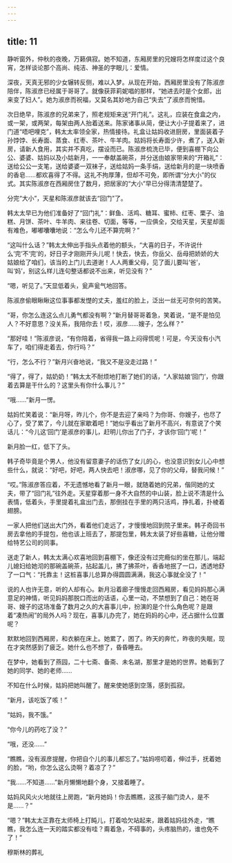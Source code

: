 ```yaml
---
---
---
```

title: 11
---



静听窗外，仲秋的夜晚，万籁俱寂。她不知道，东厢房里的兄嫂将怎样度过这个良宵，怎样谈论那个高尚、纯洁、神圣的字眼儿：爱情。

深夜，天真无邪的少女辗转反侧，难以入梦。从现在开始，西厢房里没有了陈淑彦陪伴，陈淑彦已经属于哥哥了。就像获菲莉妮唱的那样，“她进去时是个女郎，出来变了妇人”。她为淑彦而祝福，又莫名其妙地为自己“失去”了淑彦而惋惜。

次日绝早，陈淑彦的兄弟来了，照老规矩来送“开门礼”。这礼，应装在食盒之内，或一架，或两架，每架由两人抬着送来。陈家诸事从简，便让大小子提着来了，进门道“唔吧哩克”，韩太太率领全家，热情接待。礼盒让姑妈收进厨房，里面装着子孙饽饽、长寿面、蒸食、红枣、茶叶、牛羊肉。姑妈将长寿面少许，煮了，送入新房，请新人食用，其实并不真吃，摆设而已。陈淑彦梳洗已毕，便到喜棚下向公公、婆婆、姑妈以及小姑新月，一一奉献盖碗茶，并分送由娘家带来的“开箱礼”：送给公公一支笔，送给婆婆一双袜子，送给姑妈一条手绢，送给新月的是一块喷香的香皂……都欢喜得了不得。这礼不拘厚薄，但却不可免，即所谓“分大小”的仪式。其实陈淑彦在西厢房住了数月，把居家的“大小”早已分得清清楚楚了。

分完“大小”，天星和陈淑彦就该去“回门”了。

韩太太早已为他们准备好了“回门礼”：鲜鱼、活鸡、糖耳、蜜柿、红枣、栗子、油糕、月饼、茶叶、牛羊肉、来往卷、切面，等等，一应俱全，交给天星，天星却面有难色，嘟嘟囔囔地说：“怎么今儿还不算完啊？”

“这叫什么话？”韩太太伸出手指头点着他的额头，“大喜的日子，不许说什么‘完’不‘完’的，好日子才刚刚开头儿呢！快去，快去，你岳父、岳母把娇娇的大姑娘给了咱们，该当的上门儿去道谢！人人两重父母，见了面儿要叫‘爸’，叫‘妈’，别这么样儿连句整话都说不出来，听见没有？”

“嗯，听见了。”天显低着头，瓮声瓮气地回答。

陈淑彦偷眼瞅瞅这位事事都发憷的丈夫，羞红的脸上，泛出一丝无可奈何的苦笑。

“哥，你怎么连这么点儿勇气都没有啊？”新月替哥哥着急，笑着说，“是不是怕见人？不好意思？没关系，我陪你去！哎，淑彦……嫂子，怎么样？”

“那好哇！”陈淑彦说，“有你陪着，省得我一路上闷得慌呢！可是，今天没有小汽车了，咱们得走着去，你行吗？”

“行，怎么不行？”新月兴奋地说，“我又不是没走过路！”

“得了，得了，姑奶奶！”韩太太不耐烦地打断了她们的话，“人家姑娘‘回门’，你跟着去算是干什么的？这里头有你什么事儿？”

“哦……”新月一愣。

姑妈忙笑着说：“新月呀，昨儿个，你不是去迎了亲吗？为你哥、你嫂子，也尽了心了，受了累了，今儿就在家歇着吧！”她似乎看出了新月不高兴，有意说了个笑话儿：“今儿这‘回门’是淑彦的事儿，赶明儿你出了门子，才该你‘回门’呢！”

新月脸一红，低下了头。

韩子奇毕竟是个男人，他没有留意妻子的话伤了女儿的心，也没意识到女儿心中想些什么，就说：“好吧，好吧，两人快去吧！淑彦哪，见了你的父母，替我问候！”

“哎。”陈淑彦答应着，不无遗憾地看了新月一眼，就随着她的兄弟，偕同她的丈夫，带了“回门礼”往外走。天星穿着那一身不大自然的中山装，脸上说不清是什么表情，低着头，手里提着礼盒出门去，那倒挂在手里的两只活鸡，挣扎着，扑棱着翅膀。

一家人把他们送出大门外，看着他们走远了，才慢慢地回到院子里来。韩子奇回书房去拿他的手提包，他也该上班去了，那提包里，韩太太装了好些喜糖，让他分赠给特艺公司的同事。

送走了新人，韩太太满心欢喜地回到喜棚下，像还没有过完瘾似的坐在那儿，端起儿媳妇给她沏的那碗盖碗茶，拈起盖儿，拂了拂茶叶，香香地抿了一口，透透地舒了一口气：“托靠主！这桩喜事儿总算办得圆圆满满，我这心事就全没了！”

说的人也许无意，听的人却有心。新月沿着廊子慢慢走回西厢房，看见妈妈那心满意足的神情，听见妈妈那脱口而出的话语，心里一动，不禁想到了自己：她在哥哥、嫂子的这场准备了数月之久的大喜事儿中，扮演的是个什么角色呢？是跟着“凑热闹”的局外人吗？现在，喜事儿办完了，她在妈妈的心中，还占据什么位置呢？

默默地回到西厢房，和衣躺在床上。她累了，困了。昨天的奔忙，昨夜的失眠，现在才突然感到了疲乏。她什么也不想了，昏昏睡去。

在梦中，她看到了燕园，二十七斋、备斋、未名湖，那里才是她的世界。她看到了她的同学、她的老师……

不知在什么时候，姑妈把她叫醒了。醒来使她感到空落，感到孤寂。

“新月，该吃饭了咳！”

“姑妈，我不饿。”

“你今儿的药吃了没？”

“哦，还没……”

“瞧瞧，没有淑彦提醒，你把自个儿的事儿都忘了。”姑妈唠叨着，伸过手，抚着她的脸，“哟，你怎么这么烫啊？着凉了？”

“我……不知道……”新月懒懒地翻个身，又接着睡了。

姑妈风风火火地就往上房跑，“新月她妈！你去瞧瞧，这孩子脑门烫人，是不是……？”

“嗯？”韩太太正靠在太师椅上打盹儿，打着哈欠站起来，跟着姑妈往外走，“瞧瞧，我怎么连一天的踏实都没有哇？甭着急，不碍事的，头疼脑热的，谁也免不了！”

穆斯林的葬礼